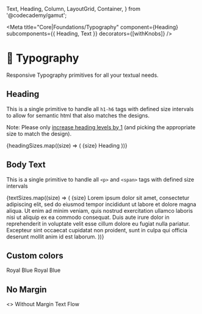   Text,
  Heading,
  Column,
  LayoutGrid,
  Container,
} from '@codecademy/gamut';

<Meta
  title="Core|Foundations/Typography"
  component={Heading}
  subcomponents={{ Heading, Text }}
  decorators={[withKnobs]}
/>

# 📝 Typography

<StoryStatus status="ready" />

Responsive Typography primitives for all your textual needs.

<Props of={Heading} />

## Heading

This is a single primitive to handle all `h1-h6` tags
with defined size intervals to allow for semantic html that also
matches the designs.

Note: Please only [increase heading levels by 1](https://dequeuniversity.com/rules/axe/3.0/heading-order)
(and picking the appropriate size to match the design).

<Preview>
  <Story name="Headings">
    <LayoutGrid columnGap="md" rowGap="md">
      {headingSizes.map((size) => (
        <React.Fragment key={size}>
          <Column size={1}>
            <Container align="center">
              <Heading
                fontSize="sm"
                as="h2"
                hideMargin
                style={{ color: colors.gray[400] }}
              >
                {size}
              </Heading>
            </Container>
          </Column>
          <Column size={11}>
            <Container key={size} align="center">
              <Heading fontSize={size} as="h3" hideMargin>
                Heading
              </Heading>
            </Container>
          </Column>
        </React.Fragment>
      ))}
    </LayoutGrid>
  </Story>
</Preview>

## Body Text

This is a single primitive to handle all `<p>` and
`<span>` tags with defined size intervals

<Preview>
  <Story name="Body Text">
    <LayoutGrid columnGap="md" rowGap="md">
      {textSizes.map((size) => (
        <React.Fragment key={size}>
          <Column size={1}>
            <Container align="start">
              <Heading
                fontSize="sm"
                as="h2"
                hideMargin
                style={{ color: colors.gray[400] }}
              >
                {size}
              </Heading>
            </Container>
          </Column>
          <Column size={11}>
            <Text key={size} fontSize={size} as="p">
              Lorem ipsum dolor sit amet, consectetur adipiscing elit, sed do
              eiusmod tempor incididunt ut labore et dolore magna aliqua. Ut
              enim ad minim veniam, quis nostrud exercitation ullamco laboris
              nisi ut aliquip ex ea commodo consequat. Duis aute irure dolor in
              reprehenderit in voluptate velit esse cillum dolore eu fugiat
              nulla pariatur. Excepteur sint occaecat cupidatat non proident,
              sunt in culpa qui officia deserunt mollit anim id est laborum.
            </Text>
          </Column>
        </React.Fragment>
      ))}
    </LayoutGrid>
  </Story>
</Preview>

## Custom colors

<Preview>
  <Story name="Custom Colors">
    <Heading fontSize="md" as="h3" style={{ color: colors.royalBlue }}>
      Royal Blue
    </Heading>
    <Text fontSize="md" style={{ color: colors.royalBlue }}>
      Royal Blue
    </Text>
  </Story>
</Preview>

## No Margin

<Preview>
  <Story name="No Margin">
    <>
      <Heading fontSize="md" as="h3" hideMargin>
        Without Margin
      </Heading>
      <Text fontSize="md">Text Flow</Text>
    </>
  </Story>
</Preview>
